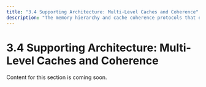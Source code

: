 ```yaml
---
title: "3.4 Supporting Architecture: Multi-Level Caches and Coherence"
description: "The memory hierarchy and cache coherence protocols that enable efficient multi-core processing."
---
```


# 3.4 Supporting Architecture: Multi-Level Caches and Coherence

Content for this section is coming soon.
